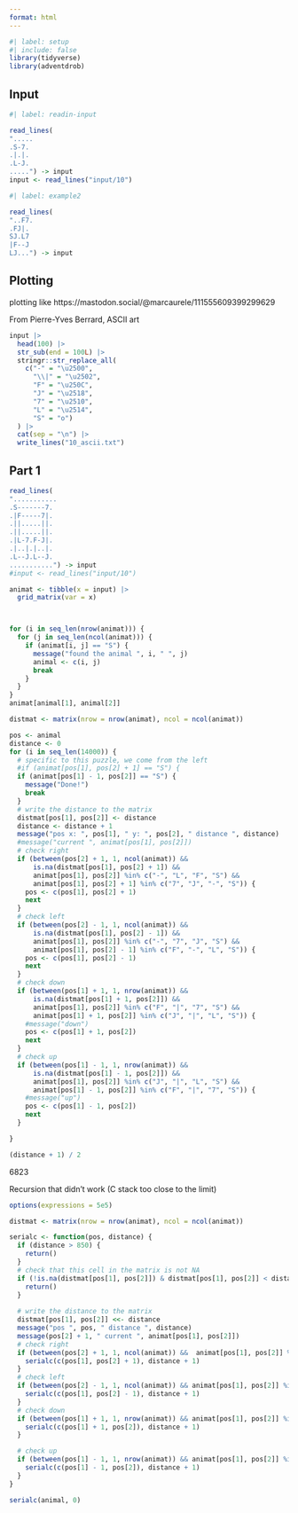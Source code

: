 ```yaml
---
format: html
---
```


```r
#| label: setup
#| include: false
library(tidyverse)
library(adventdrob)
```

## Input

```r
#| label: readin-input

read_lines(
".....
.S-7.
.|.|.
.L-J.
.....") -> input
input <- read_lines("input/10")
```

```r
#| label: example2

read_lines(
"..F7.
.FJ|.
SJ.L7
|F--J
LJ...") -> input
```


## Plotting

plotting like https://mastodon.social/@marcaurele/111555609399299629


From Pierre-Yves Berrard, ASCII art 

```r
input |>
  head(100) |> 
  str_sub(end = 100L) |> 
  stringr::str_replace_all(
    c("-" = "\u2500",
      "\\|" = "\u2502",
      "F" = "\u250C",
      "J" = "\u2518",
      "7" = "\u2510",
      "L" = "\u2514",
      "S" = "o")
  ) |>
  cat(sep = "\n") |> 
  write_lines("10_ascii.txt")
```


## Part 1


```r
read_lines(
"...........
.S-------7.
.|F-----7|.
.||.....||.
.||.....||.
.|L-7.F-J|.
.|..|.|..|.
.L--J.L--J.
...........") -> input
#input <- read_lines("input/10")

animat <- tibble(x = input) |> 
  grid_matrix(var = x)



for (i in seq_len(nrow(animat))) {
  for (j in seq_len(ncol(animat))) {
    if (animat[i, j] == "S") {
      message("found the animal ", i, " ", j)
      animal <- c(i, j)
      break
    }
  }
}
animat[animal[1], animal[2]]

distmat <- matrix(nrow = nrow(animat), ncol = ncol(animat))

pos <- animal
distance <- 0
for (i in seq_len(14000)) {
  # specific to this puzzle, we come from the left
  #if (animat[pos[1], pos[2] + 1] == "S") {
  if (animat[pos[1] - 1, pos[2]] == "S") {
    message("Done!")
    break
  }
  # write the distance to the matrix
  distmat[pos[1], pos[2]] <- distance
  distance <- distance + 1
  message("pos x: ", pos[1], " y: ", pos[2], " distance ", distance)
  #message("current ", animat[pos[1], pos[2]])
  # check right
  if (between(pos[2] + 1, 1, ncol(animat)) &&  
      is.na(distmat[pos[1], pos[2] + 1]) &&
      animat[pos[1], pos[2]] %in% c("-", "L", "F", "S") && 
      animat[pos[1], pos[2] + 1] %in% c("7", "J", "-", "S")) {
    pos <- c(pos[1], pos[2] + 1)
    next
  } 
  # check left
  if (between(pos[2] - 1, 1, ncol(animat)) && 
      is.na(distmat[pos[1], pos[2] - 1]) &&
      animat[pos[1], pos[2]] %in% c("-", "7", "J", "S") && 
      animat[pos[1], pos[2] - 1] %in% c("F", "-", "L", "S")) {
    pos <- c(pos[1], pos[2] - 1)
    next
  }
  # check down
  if (between(pos[1] + 1, 1, nrow(animat)) && 
      is.na(distmat[pos[1] + 1, pos[2]]) &&
      animat[pos[1], pos[2]] %in% c("F", "|", "7", "S") && 
      animat[pos[1] + 1, pos[2]] %in% c("J", "|", "L", "S")) {
    #message("down")
    pos <- c(pos[1] + 1, pos[2])
    next
  }
  # check up
  if (between(pos[1] - 1, 1, nrow(animat)) && 
      is.na(distmat[pos[1] - 1, pos[2]]) &&
      animat[pos[1], pos[2]] %in% c("J", "|", "L", "S") && 
      animat[pos[1] - 1, pos[2]] %in% c("F", "|", "7", "S")) {
    #message("up")
    pos <- c(pos[1] - 1, pos[2])
    next
  }

}

(distance + 1) / 2
```

6823




Recursion that didn't work (C stack too close to the limit)

```r

options(expressions = 5e5)

distmat <- matrix(nrow = nrow(animat), ncol = ncol(animat))

serialc <- function(pos, distance) {
  if (distance > 850) {
    return()
  }
  # check that this cell in the matrix is not NA  
  if (!is.na(distmat[pos[1], pos[2]]) & distmat[pos[1], pos[2]] < distance) {
    return()
  }
  
  # write the distance to the matrix
  distmat[pos[1], pos[2]] <<- distance
  message("pos ", pos, " distance ", distance)
  message(pos[2] + 1, " current ", animat[pos[1], pos[2]])
  # check right
  if (between(pos[2] + 1, 1, ncol(animat)) &&  animat[pos[1], pos[2]] %in% c("-", "L", "F", "S") && animat[pos[1], pos[2] + 1] %in% c("7", "J", "-")) {
    serialc(c(pos[1], pos[2] + 1), distance + 1)
  } 
  # check left
  if (between(pos[2] - 1, 1, ncol(animat)) && animat[pos[1], pos[2]] %in% c("-", "7", "J", "S") && animat[pos[1], pos[2] - 1] %in% c("F", "-", "L")) {
    serialc(c(pos[1], pos[2] - 1), distance + 1)
  }
  # check down
  if (between(pos[1] + 1, 1, nrow(animat)) && animat[pos[1], pos[2]] %in% c("F", "|", "7", "S") && animat[pos[1] + 1, pos[2]] %in% c("J", "|", "L")) {
    serialc(c(pos[1] + 1, pos[2]), distance + 1)
  }

  # check up
  if (between(pos[1] - 1, 1, nrow(animat)) && animat[pos[1], pos[2]] %in% c("J", "|", "L", "S") && animat[pos[1] - 1, pos[2]] %in% c("F", "|", "7")) {
    serialc(c(pos[1] - 1, pos[2]), distance + 1)
  }
}

serialc(animal, 0)
```
